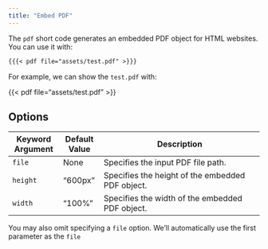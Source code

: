 ```yaml
---
title: "Embed PDF"
---
```


The `pdf` short code generates an embedded PDF object for HTML websites. You can use it with:

```markdown
{{{< pdf file="assets/test.pdf" >}}}
```

For example, we can show the `test.pdf` with:

{{< pdf file="assets/test.pdf" >}}

## Options

| Keyword Argument | Default Value | Description                                              |
|-------------------|---------------|----------------------------------------------------------|
| `file`            | None          | Specifies the input PDF file path.                       |
| `height`          | "600px"       | Specifies the height of the embedded PDF object.         |
| `width`           | "100%"        | Specifies the width of the embedded PDF object.          |

You may also omit specifying a `file` option. We'll automatically use the first parameter as the `file`
